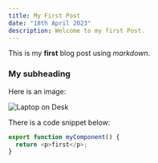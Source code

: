 ```yaml
---
title: My First Post
date: "18th April 2023"
description: Welcome to my first Post.
---
```


This is my **first** blog post using _markdown_.

### My subheading

Here is an image:

![Laptop on Desk](/postsImages/stripe.png)

There is a code snippet below:

```javascript
export function myComponent() {
  return <p>first</p>;
}
```
